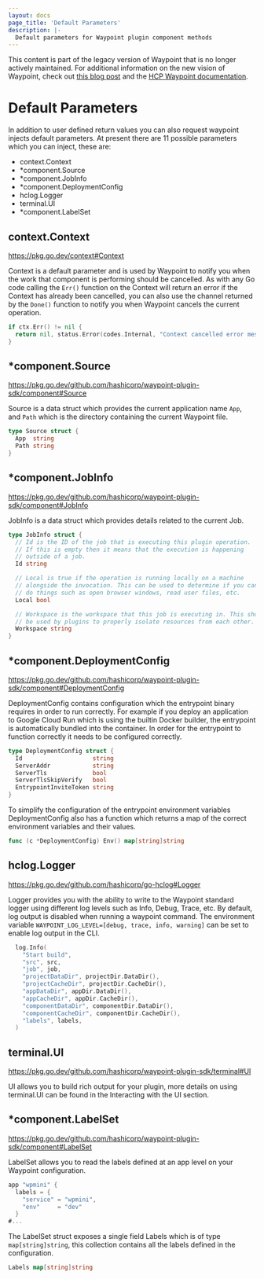 ```yaml
---
layout: docs
page_title: 'Default Parameters'
description: |-
  Default parameters for Waypoint plugin component methods
---
```


<Warning>

This content is part of the legacy version of Waypoint that is no longer actively maintained. For additional information on the new vision of Waypoint, check out [this blog post](https://www.hashicorp.com/blog/a-new-vision-for-hcp-waypoint) and the [HCP Waypoint documentation](/hcp/docs/waypoint).

</Warning>

# Default Parameters

In addition to user defined return values you can also request waypoint injects default parameters.
At present there are 11 possible parameters which you can inject, these are:

- context.Context
- \*component.Source
- \*component.JobInfo
- \*component.DeploymentConfig
- hclog.Logger
- terminal.UI
- \*component.LabelSet

## context.Context

https://pkg.go.dev/context#Context

Context is a default parameter and is used by Waypoint to notify you when the work that component is
performing should be cancelled. As with any Go code calling the `Err()` function on the Context will return
an error if the Context has already been cancelled, you can also use the channel returned by the `Done()` function
to notify you when Waypoint cancels the current operation.

```go
if ctx.Err() != nil {
  return nil, status.Error(codes.Internal, "Context cancelled error message")
}
```

## \*component.Source

https://pkg.go.dev/github.com/hashicorp/waypoint-plugin-sdk/component#Source

Source is a data struct which provides the current application name `App`, and `Path` which is the directory
containing the current Waypoint file.

```go
type Source struct {
  App  string
  Path string
}
```

## \*component.JobInfo

https://pkg.go.dev/github.com/hashicorp/waypoint-plugin-sdk/component#JobInfo

JobInfo is a data struct which provides details related to the current Job.

```go
type JobInfo struct {
  // Id is the ID of the job that is executing this plugin operation.
  // If this is empty then it means that the execution is happening
  // outside of a job.
  Id string

  // Local is true if the operation is running locally on a machine
  // alongside the invocation. This can be used to determine if you can
  // do things such as open browser windows, read user files, etc.
  Local bool

  // Workspace is the workspace that this job is executing in. This should
  // be used by plugins to properly isolate resources from each other.
  Workspace string
}
```

## \*component.DeploymentConfig

https://pkg.go.dev/github.com/hashicorp/waypoint-plugin-sdk/component#DeploymentConfig

DeploymentConfig contains configuration which the entrypoint binary requires in order to run correctly.
For example if you deploy an application to Google Cloud Run which is using the builtin Docker builder,
the entrypoint is automatically bundled into the container. In order for the entrypoint to function correctly
it needs to be configured correctly.

```go
type DeploymentConfig struct {
  Id                    string
  ServerAddr            string
  ServerTls             bool
  ServerTlsSkipVerify   bool
  EntrypointInviteToken string
}
```

To simplify the configuration of the entrypoint environment variables DeploymentConfig also has a function which
returns a map of the correct environment variables and their values.

```go
func (c *DeploymentConfig) Env() map[string]string
```

## hclog.Logger

https://pkg.go.dev/github.com/hashicorp/go-hclog#Logger

Logger provides you with the ability to write to the Waypoint standard logger using different log levels such as
Info, Debug, Trace, etc. By default, log output is disabled when running a waypoint command. The environment variable
`WAYPOINT_LOG_LEVEL=[debug, trace, info, warning]` can be set to enable log output in the CLI.

```go
  log.Info(
    "Start build",
    "src", src,
    "job", job,
    "projectDataDir", projectDir.DataDir(),
    "projectCacheDir", projectDir.CacheDir(),
    "appDataDir", appDir.DataDir(),
    "appCacheDir", appDir.CacheDir(),
    "componentDataDir", componentDir.DataDir(),
    "componentCacheDir", componentDir.CacheDir(),
    "labels", labels,
  )
```

## terminal.UI

https://pkg.go.dev/github.com/hashicorp/waypoint-plugin-sdk/terminal#UI

UI allows you to build rich output for your plugin, more details on using terminal.UI can be found in the
Interacting with the UI section.

## \*component.LabelSet

https://pkg.go.dev/github.com/hashicorp/waypoint-plugin-sdk/component#LabelSet

LabelSet allows you to read the labels defined at an app level on your Waypoint configuration.

```go
app "wpmini" {
  labels = {
    "service" = "wpmini",
    "env"     = "dev"
  }
#...
```

The LabelSet struct exposes a single field Labels which is of type `map[string]string`, this collection contains
all the labels defined in the configuration.

```go
Labels map[string]string
```

